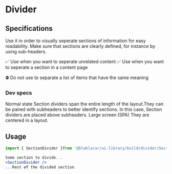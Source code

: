

<Meta title="Widgets|Dividers" />

# Divider

<Preview>
  <Story name="SectionDivider">
    <BaseSection noHorizontalSpacing>
      <ItemData mainTitle="Some content to divide..." />
      <SectionDivider />
      <ItemData mainTitle="...Rest of the divided content." />
    </BaseSection>
  </Story>
</Preview>

## Specifications

Use it in order to visually seperate sections of information for easy readability.
Make sure that sections are clearly defined, for instance by using sub-headers.

✅ Use when you want to seperate unrelated content
✅ Use when you want to seperate a section in a content page

⛔️ Do not use to separate a list of items that have the same meaning

### Dev specs

Normal state
Section dividers span the entire length of the layout.They can be paired with subheaders to better identify sections. In this case, Section dividers are placed above subheaders.
Large screen (SPA)
They are centered in a layout.

## Usage

```jsx
import { SectionDivider }from '@blablacar/ui-library/build/divider/SectionDivider'

Some section to divide...
<SectionDivider />
...Rest of the divided section.
```
